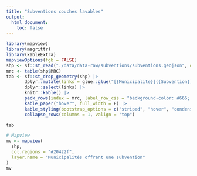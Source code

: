 ```yaml
---
title: "Subventions couches lavables"
output:
  html_document:
    toc: false
---
```


<style type="text/css">
.main-container {
  max-width: 1800px;
  margin-left: auto;
  margin-right: auto;
}
</style>


```r
library(mapview)
library(magrittr)
library(kableExtra)
mapviewOptions(fgb = FALSE)
shp <- sf::st_read("./data/data-raw/subventions/subventions.geojson", quiet = TRUE)
mrc <- table(shp$MRC)
tab <- sf::st_drop_geometry(shp) |>
       dplyr::mutate(links = glue::glue("[{Municipalite}]({Subvention})")) |> 
       dplyr::select(links) |>
       knitr::kable() |>
       pack_rows(index = mrc, label_row_css = "background-color: #666; color: #fff;") |>
       kable_paper("hover", full_width = F) |>
       kable_styling(bootstrap_options = c("striped", "hover", "condensed", "responsive")) |>
       collapse_rows(columns = 1, valign = "top")

tab

# Mapview
mv <- mapview(
  shp, 
  col.regions = "#20422f", 
  layer.name = "Municipalités offrant une subvention"
)
mv
```